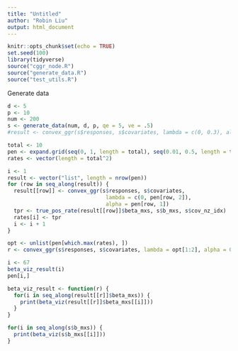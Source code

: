 ```yaml
---
title: "Untitled"
author: "Robin Liu"
output: html_document
---
```


```r
knitr::opts_chunk$set(echo = TRUE)
set.seed(100)
library(tidyverse)
source("cggr_node.R")
source("generate_data.R")
source("test_utils.R")
```

Generate data
```r
d <- 5
p <- 10
num <- 200
s <- generate_data(num, d, p, qe = 5, ve = .5)
#result <- convex_ggr(s$responses, s$covariates, lambda = c(0, 0.3), alpha = 0.8)
```

```r
total <- 10 
pen <- expand.grid(seq(0, 1, length = total), seq(0.01, 0.5, length = total))
rates <- vector(length = total^2)

i <- 1
result <- vector("list", length = nrow(pen))
for (row in seq_along(result)) {
  result[[row]] <- convex_ggr(s$responses, s$covariates,
                               lambda = c(0, pen[row, 2]),
                               alpha = pen[row, 1])
  tpr <- true_pos_rate(result[[row]]$beta_mxs, s$b_mxs, s$cov_nz_idx)
  rates[i] <- tpr
  i <- i + 1
}
```

```r
opt <- unlist(pen[which.max(rates), ])
r <- convex_ggr(s$responses, s$covariates, lambda = opt[1:2], alpha = 0)
```

```r
i <- 67
beta_viz_result(i)
pen[i,]
```


```r
beta_viz_result <- function(r) {
  for(i in seq_along(result[[r]]$beta_mxs)) {
    print(beta_viz(result[[r]]$beta_mxs[[i]]))
  }
}
```

```r
for(i in seq_along(s$b_mxs)) {
  print(beta_viz(s$b_mxs[[i]]))
}
```

